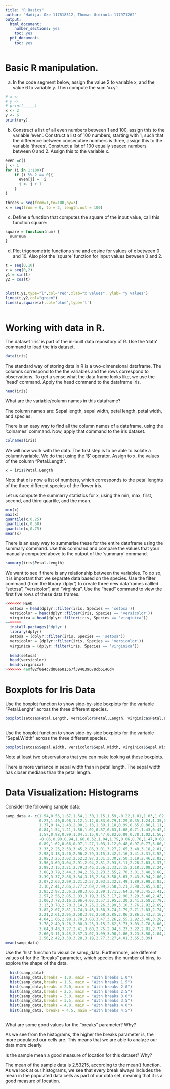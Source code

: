 ---
title: "R Basics"
author: "Hadijat Oke 117818512, Thomas Urdinola 117971262"
output:
  html_document:
    number_sections: yes    
    toc: yes
  pdf_document:
    toc: yes
---

# Basic R manipulation.
a. In the code segment below, assign the value 2 to variable x, and the value 6 to variable y. Then compute the sum 'x+y':
```{r}
# x <- 
# y <- 
# print(_____)
x <- 2
y <- 6
print(x+y)
```




b. Construct a list of all even numbers between 1 and 100, assign this to the variable 'even'. Construct a list of 100 numbers, starting with 1, such that the difference between consecutive numbers is three, assign this to the variable 'threes'.
Construct a list of 100 equally spaced numbers between 0 and 2. Assign this to the variable x.
```{r}
even =c()
j <- 1
for (i in 1:100){
    if (i %% 2 == 0){
      even[j] =  i
      j <- j + 1
    }
}

threes = seq(from=1,to=100,by=3)  
x = seq(from = 0, to = 2, length.out = 100)

```

c. Define a function that computes the square of the input value, call this function square:
```{r}
square = function(num) {
  num*num
}
```
d. Plot trigonometric functions sine and cosine for values of x between 0 and 10. Also plot the 'square' function for input values between 0 and 2.
```{r}

t = seq(0,10)
x = seq(0,2)
y1 = sin(t)
y2 = cos(t)


plot(t,y1,type="l",col="red",xlab="x values", ylab= "y values")
lines(t,y2,col="green")
lines(x,square(x),col='blue',type='l')
  
```

# Working with data in R. 

The dataset 'iris' is part of the in-built data repository of R. Use the 'data' command to load the iris dataset. 
```{r}
data(iris)

```

The standard way of storing data in R is a two-dimensional dataframe. The columns correspond to the the variables and the rows correspond to observations. 
To get a sense what the data frame looks like, we use the 'head' command. Apply the head command to the dataframe iris. 

```{r}
head(iris)

```
What are the variable/column names in this dataframe? 

The column names are: Sepal length, sepal width, petal length, petal width, and species.

There is an easy way to find all the column names of a dataframe, using the 'colnames' command. Now, apply that command to the iris dataset. 
```{r}
colnames(iris)
```

We will now work with the data. The first step is to be able to isolate a column/variable. We do that using the '\$' operator. Assign to x, the values of the column "Petal.Length".

```{r}
x = iris$Petal.Length
```

Note that x is now a list of numbers, which corresponds to the petal lenghts of the three different species of the flower iris. 

Let us compute the summarry statistics for x, using the min, max, first, second, and third quartile, and the mean.

```{r}
min(x)
max(x)
quantile(x,0.25)
quantile(x,0.50)
quantile(x,0.75)
mean(x)
```
There is an easy way to summarise these for the entire dataframe using the summary command. Use this command and compare the values that your manually computed above to the output of the 'summary' command. 

```{r}
summary(iris$Petal.Length)

```

We want to see if there is any relationship between the variables. To do so, it is important that we separate data based on the species. Use the filter command (from the library 'dplyr') to create three new dataframes callled "setosa", "versicolor", and "virginica". 
Use the "head" command to view the first five rows of these data frames.

```{r}
<<<<<<< HEAD
  setosa = head(dplyr::filter(iris, Species == 'setosa'))
  versicolor = head(dplyr::filter(iris, Species == 'versicolor'))
  virginica = head(dplyr::filter(iris, Species == 'virginica'))
=======
  install.packages('dplyr')
  library(dplyr)
  setosa = (dplyr::filter(iris, Species == 'setosa'))
  versicolor = (dplyr::filter(iris, Species == 'versicolor'))
  virginica = (dplyr::filter(iris, Species == 'virginica'))
  
  head(setosa)
  head(versicolor)
  head(virginica)
>>>>>>> 4e0f82f0e4c7d00e601367f394039678cb6146d4

```

# Boxplots for Iris Data
Use the boxplot function to show side-by-side boxplots for the variable "Petal.Lenght" across the three different species. 

```{r}
boxplot(setosa$Petal.Length, versicolor$Petal.Length, virginica$Petal.Length, names=c("setosa", "versicolor", "virginica"), xlab = "Species", ylab = "Petal Length")



```

Use the boxplot function to show side-by-side boxplots for the variable "Sepal.Width" across the three different species. 
```{r}
boxplot(setosa$Sepal.Width, versicolor$Sepal.Width, virginica$Sepal.Width, names=c("setosa", "versicolor", "virginica"), xlab = "Species", ylab = "Sepal Width")
```

Note at least two observations that you can make looking at these boxplots. 

There is more variance in sepal width than in petal length. The sepal width has closer medians than the petal length.


# Data Visualization: Histograms
Consider the following sample data:
```{r}
samp_data <- c(1.54,0.56,1.67,1.54,1.30,1.15,1.59,-0.22,1.01,1.03,1.02,1.77,1.13,0.15,1.02,
               0.27,1.40,0.98,1.12,1.12,0.83,0.79,1.29,0.35,1.24,1.35,0.82,1.63,1.34,0.96,
               1.37,0.14,1.43,2.00,1.13,1.39,1.18,0.99,0.65,0.88,1.11,1.63,1.53,0.91,0.02,
               0.84,1.54,1.21,1.56,1.02,0.87,0.63,1.68,0.71,1.43,0.42,0.80,1.40,1.45,1.34,
               1.57,0.98,0.99,1.04,1.15,0.47,0.82,0.89,0.78,1.02,1.56,1.67,1.32,1.23,0.46,
               -0.06,0.90,0.94,1.60,0.52,1.04,1.79,0.66,0.76,1.47,0.68,1.38,0.35,1.30,1.30,
               0.89,1.62,0.66,0.97,1.27,1.03,1.12,0.48,0.97,0.77,3.00,3.30,2.73,3.21,3.92,
               3.33,2.25,2.58,3.45,2.86,3.01,3.27,2.65,3.48,3.18,2.01,3.42,2.13,3.15,2.77,
               2.98,3.18,3.20,2.96,2.79,3.15,3.42,2.16,3.41,3.31,3.52,3.28,3.90,3.25,2.91,
               2.98,3.25,3.02,2.52,2.97,2.31,3.30,2.50,3.19,2.46,2.82,2.83,2.48,2.55,3.18,
               3.56,3.69,3.04,2.91,2.94,2.81,2.93,3.11,2.28,2.63,3.37,3.49,3.08,3.49,2.49,
               2.89,3.15,3.21,2.79,3.46,3.56,3.33,3.15,2.18,3.08,2.24,4.31,3.23,3.35,3.18,
               3.08,3.79,2.44,3.04,2.36,2.23,3.55,2.70,3.01,3.48,3.68,3.37,3.01,3.18,2.13,
               3.39,3.37,2.86,3.34,3.16,2.54,3.58,3.63,2.43,3.94,2.80,2.41,2.25,2.87,3.17,
               2.07,2.63,2.99,3.21,2.57,2.93,3.32,2.49,1.89,2.98,2.83,3.80,2.92,2.90,3.00,
               3.10,2.41,2.66,2.77,2.69,2.99,2.50,3.21,2.98,3.45,3.83,3.00,2.54,3.86,2.80,
               2.83,2.97,2.36,2.88,3.05,2.89,1.71,3.64,2.49,3.45,3.41,3.01,2.57,3.87,3.23,
               2.57,2.56,2.85,2.83,3.19,3.15,3.17,2.90,3.29,3.46,2.43,3.04,2.81,3.28,2.82,
               3.00,3.78,3.16,3.96,4.03,3.57,3.95,3.20,2.41,2.58,2.79,3.23,2.77,2.97,3.34,
               3.13,3.78,2.70,3.14,3.25,2.26,3.99,3.10,3.76,2.92,2.69,3.58,3.11,3.59,2.74,
               3.82,2.07,2.81,1.74,3.45,3.38,3.74,2.79,2.71,2.83,2.74,1.58,2.94,3.53,3.01,
               2.21,2.61,2.95,2.58,3.92,2.68,2.85,3.06,2.86,3.43,3.16,3.02,2.29,3.74,3.49,
               4.04,1.66,2.98,1.70,3.80,3.47,3.26,2.55,2.92,3.46,3.28,3.31,2.32,2.78,4.08,
               3.78,2.49,3.26,2.88,3.23,3.15,2.62,3.73,3.03,2.78,3.00,2.61,2.48,2.03,3.04,
               3.64,3.43,3.27,2.41,3.60,2.75,2.94,3.23,3.22,2.81,2.72,3.62,2.94,3.17,3.11,
               2.60,3.11,3.45,2.37,3.07,3.09,3.90,2.86,3.23,3.50,2.84,2.17,2.58,3.57,2.95,
               2.56,2.42,3.38,3.28,3.19,2.77,3.27,4.01,3.65,3.39)
mean(samp_data)
```

Use the 'hist' function to visualize samp_data. Furthermore, use different values of for the "breaks" parameter, which species the number of bins, to explore the shape of the data.

```{r}
  hist(samp_data)
  hist(samp_data,breaks = 1.0, main = "With breaks 1.0")
  hist(samp_data,breaks = 1.5, main = "With breaks 1.5")
  hist(samp_data,breaks = 2.0, main = "With breaks 2.0")
  hist(samp_data,breaks = 2.5, main = "With breaks 2.5")
  hist(samp_data,breaks = 3.0, main = "With breaks 3.0")
  hist(samp_data,breaks = 3.5, main = "With breaks 3.5")
  hist(samp_data,breaks = 4.0, main = "With breaks 4.0")
  hist(samp_data, breaks = 4.5, main ="With breaks 4.5")
  
```

What are some good values for the "breaks" parameter? Why?

As we see from the histograms, the higher the breaks parameter is,
the more populated our cells are. This means that we are able to analyze
our data more clearly.


Is the sample mean a good measure of location for this dataset? Why?

The mean of the sample data is 2.53215, according to the mean() function.
As we look at our histograms, we see that every break always includes the mean
in the populated data cells as part of our data set, meaning that it is 
a good measure of location.
